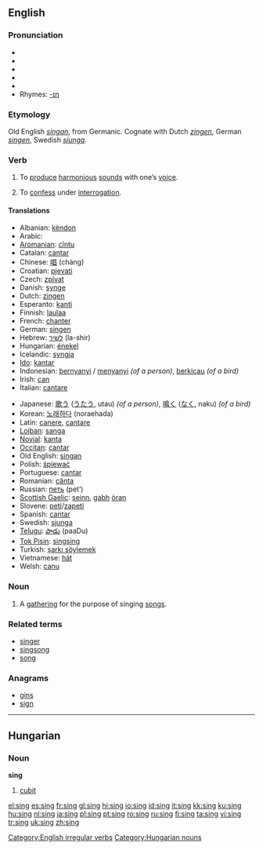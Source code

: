 ==English==

===Pronunciation===
*{{IPA|/sɪŋ/}}
*{{AHD|/sĭng/}}
*{{SAMPA|/sIN/}}
*{{audio|en-uk-sing.ogg|Audio (UK)}}
*{{audio|en-us-sing.ogg|Audio (US)}}
*Rhymes: [[Rhymes:English:-ɪŋ|-ɪŋ]]

===Etymology===
Old English ''[[singan]]'', from Germanic.  Cognate with Dutch ''[[zingen]]'', German ''[[singen]]'', Swedish ''[[sjunga]]''.

===Verb===
{{en-verb|sings|singing|sang|sung}}

# To [[produce]] [[harmonious]] [[sound]]s with one’s [[voice]].
# {{slang}} To [[confess]] under [[interrogation]].

====Translations====
{{trans-top}}
*Albanian: [[këndon]]
*Arabic: {{ARchar|[[غنى]]}} {{IPAchar|(ğániya)}}
*[[Aromanian]]: [[cîntu]]
*Catalan: [[cantar]]
*Chinese: [[唱]] (chàng)
*Croatian: [[pjevati]]
*Czech: [[zpívat]]
*Danish: [[synge]]
*Dutch: [[zingen]]
*Esperanto: [[kanti]]
*Finnish: [[laulaa]]
*French: [[chanter]]
*German: [[singen]]
*Hebrew: [[לשיר]] (la-shir)
*Hungarian: [[énekel]]
*Icelandic: [[syngja]]
*[[Ido]]: [[kantar]]
*Indonesian: [[nyanyi|bernyanyi]] / [[nyanyi|menyanyi]] ''(of a person)'', [[kicau|berkicau]] ''(of a bird)''
*Irish: [[can]]
*Italian: [[cantare]]
{{trans-mid}}
*Japanese: [[歌う]] ([[うたう]], utau) ''(of a person)'', [[鳴く]] ([[なく]], naku) ''(of a bird)''
*Korean: [[노래하다]] (noraehada)
*Latin: [[canere]], [[cantare]]
*[[Lojban]]: [[sanga]]
*[[Novial]]: [[kanta]]
*[[Occitan]]: [[cantar]]
*Old English: [[singan]]
*Polish: [[śpiewać]]
*Portuguese: [[cantar]]
*Romanian: [[cânta]]
*Russian: [[петь]] (pet’)
*[[Scottish Gaelic]]: [[seinn]], [[gabh]] [[òran]]
*Slovene: [[peti]]/[[zapeti]]
*Spanish: [[cantar]]
*Swedish: [[sjunga]]
*[[Telugu]]: [[పాడు]] (paaDu)
*[[Tok Pisin]]: [[singsing]]
*Turkish: [[şarkı söylemek]]
*Vietnamese: [[hát#Vietnamese|hát]]
*Welsh: [[canu]]
{{trans-bottom}}

===Noun===
{{en-noun}}

# A [[gathering]] for the purpose of singing [[song]]s.

===Related terms===
*[[singer]]
*[[singsong]]
*[[song]]

===Anagrams===
*[[gins]]
*[[sign]]

[[Category:English irregular verbs]]

----

==Hungarian==

===Noun===
'''sing'''

# [[cubit]]

[[Category:Hungarian nouns]]

[[el:sing]]
[[es:sing]]
[[fr:sing]]
[[gl:sing]]
[[hi:sing]]
[[io:sing]]
[[id:sing]]
[[it:sing]]
[[kk:sing]]
[[ku:sing]]
[[hu:sing]]
[[nl:sing]]
[[ja:sing]]
[[pl:sing]]
[[pt:sing]]
[[ro:sing]]
[[ru:sing]]
[[fi:sing]]
[[ta:sing]]
[[vi:sing]]
[[tr:sing]]
[[uk:sing]]
[[zh:sing]]